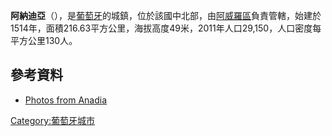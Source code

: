 '''阿納迪亞'''（{{lang-pt|Anadia}}），是[[葡萄牙|葡萄牙]]的城鎮，位於該國中北部，由[[阿威羅區|阿威羅區]]負責管轄，始建於1514年，面積216.63平方公里，海拔高度49米，2011年人口29,150，人口密度每平方公里130人。

{{Coord|40|26|27|N|8|26|6|E|display=title}}

==參考資料==
*[http://www.flickr.com/photos/vitor107/sets/1419609/ Photos from Anadia]

{{Portugal-geo-stub}}
[[Category:葡萄牙城市|Category:葡萄牙城市]]